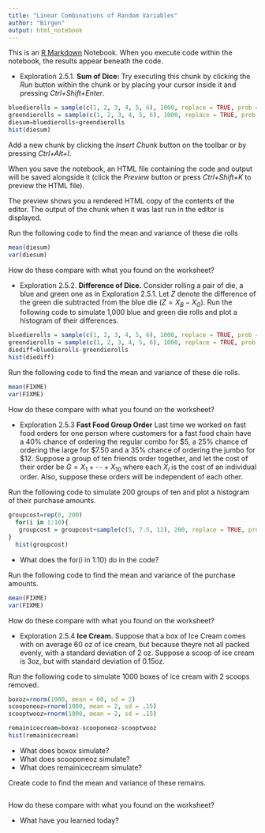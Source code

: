```yaml
---
title: "Linear Combinations of Random Variables"
author: "Birgen"
output: html_notebook
---
```


This is an [R Markdown](http://rmarkdown.rstudio.com) Notebook. When you execute code within the notebook, the results appear beneath the code. 

* Exploration 2.5.1. **Sum of Dice:** Try executing this chunk by clicking the *Run* button within the chunk or by placing your cursor inside it and pressing *Ctrl+Shift+Enter*. 

```r
bluedierolls = sample(c(1, 2, 3, 4, 5, 6), 1000, replace = TRUE, prob = c(1/6, 1/6, 1/6, 1/6, 1/6, 1/6))
greendierolls = sample(c(1, 2, 3, 4, 5, 6), 1000, replace = TRUE, prob = c(1/6, 1/6, 1/6, 1/6, 1/6, 1/6))
diesum=bluedierolls+greendierolls
hist(diesum)
```

Add a new chunk by clicking the *Insert Chunk* button on the toolbar or by pressing *Ctrl+Alt+I*.

When you save the notebook, an HTML file containing the code and output will be saved alongside it (click the *Preview* button or press *Ctrl+Shift+K* to preview the HTML file).

The preview shows you a rendered HTML copy of the contents of the editor. The output of the chunk when it was last run in the editor is displayed.

Run the following code to find the mean and variance of these die rolls
```r
mean(diesum)
var(diesum)
```
How do these compare with what you found on the worksheet?

>

* Exploration 2.5.2. **Difference of Dice.** Consider rolling a pair of die, a blue and green one as in Exploration 2.5.1. Let $Z$ denote the difference of the green die subtracted from the blue die ($Z=X_B-X_G$).
Run the following code to simulate 1,000 blue and green die rolls and plot a histogram of their differences.
```r
bluedierolls = sample(c(1, 2, 3, 4, 5, 6), 1000, replace = TRUE, prob = c(1/6, 1/6, 1/6, 1/6, 1/6, 1/6))
greendierolls = sample(c(1, 2, 3, 4, 5, 6), 1000, replace = TRUE, prob = c(1/6, 1/6, 1/6, 1/6, 1/6, 1/6))
diediff=bluedierolls-greendierolls
hist(diediff)
```
Run the following code to find the mean and variance of these die rolls.
```r
mean(FIXME)
var(FIXME)
```
How do these compare with what you found on the worksheet?

>

* Exploration 2.5.3 **Fast Food Group Order** Last time we worked on fast food orders for one person where customers for a fast food chain have a 40% chance of ordering the regular combo for $\$5$, a 25% chance of ordering the large for $\$7.50$ and a 35% chance of ordering the jumbo for $\$12$. Suppose a group of ten friends order together, and let the cost of their order be $G=X_1+\cdots+X_{10}$ where each $X_i$ is the cost of an individual order. Also, suppose these orders will be independent of each other.

Run the following code to simulate 200 groups of ten and plot a histogram of their purchase amounts.
```r
groupcost=rep(0, 200)
  for(i in 1:10){
   groupcost = groupcost+sample(c(5, 7.5, 12), 200, replace = TRUE, prob = c(0.4, 0.25, 0.35))
}
  hist(groupcost)
```
* What does the for(i in 1:10) do in the code?

>

Run the following code to find the mean and variance of the purchase amounts.
```r
mean(FIXME)
var(FIXME)
```
How do these compare with what you found on the worksheet?

>

* Exploration 2.5.4 **Ice Cream.** Suppose that a box of Ice Cream comes with on average 60 oz of ice cream, but because theyre not all packed evenly, with a standard deviation of 2 oz. Suppose a scoop of ice cream is 3oz, but with standard deviation of 0.15oz.

Run the following code to simulate 1000 boxes of ice cream with 2 scoops removed.
```r
boxoz=rnorm(1000, mean = 60, sd = 2)
scooponeoz=rnorm(1000, mean = 2, sd = .15)
scooptwooz=rnorm(1000, mean = 2, sd = .15)

remainicecream=boxoz-scooponeoz-scooptwooz
hist(remainicecream)
```
* What does boxox simulate?
* What does scooponeoz simulate?
* What does remainicecream simulate?

Create code to find the mean and variance of these remains.
```r

```
How do these compare with what you found on the worksheet?

>

* What have you learned today?